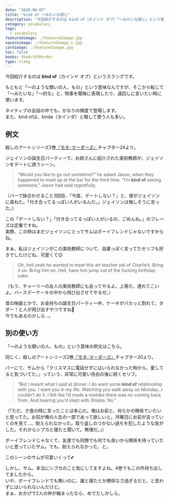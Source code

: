 ```yaml
---
date: "2020-08-07"
title: "kind of 〜みたいな感じ"
description: "今回紹介するのは kind of（カインド オブ）「〜みたいな感じ」という意味のスラングです。例文は、殺しのアートシリーズ2巻『モネ･マーダーズ』より"
category: vocabulary
tags:
  - vocabulary
featuredimage: ./featuredimage.jpg
squareimage: ./featuredimage_s.jpg
cardimage: ./featuredimage.jpg
toc: false
books: theArtOfMurder
type: slang
---
```



今回紹介するのは __kind of__（カインド オブ）というスラングです。  

もともと「～のような類いの人、もの」という意味なんですが、そこから転じて「〜みたいな」「〜的な」と、物事を曖昧に表現したり、遠回しに言いたい時に使います。

ネイティブの会話の中でも、かなりの頻度で登場します。  
また、kind ofは、kinda（カインダ）と略して使う人も多い。

## 例文

殺しのアートシリーズ2巻[『モネ･マーダーズ』](/mm-romance/the-monet-murders/)チャプター24より。

ジェイソンの誕生日パーティーで、お姉さんに紹介された美術教師が、ジェイソンをデートに誘うシーン。

<Blockquote book srcBook="monetMurders" lang="en" chapter="24">
“Would you like to go out sometime?” he asked Jason, when they happened to meet up at the bar for the third time. “I’m <strong>kind of</strong> seeing someone,” Jason had said regretfully.
</Blockquote>

<p className="translation">（バーで鉢合わせること3回目、「今度、デートしない？」と、彼がジェイソンに尋ねた。「付き合ってるっぽい人がいるんだ。」ジェイソンは悔しそうに言った。）</p>

この「デートしない？」「付き合ってるっぽい人がいるの、ごめんね。」のフレーズは定番ですね。  
実際、この時はまだジェイソンにとってサムはボーイフレンドじゃないですからね。

まぁ、私はジェイソンがこの美術教師について、自棄っぽく言ってたセリフも好きでしたけどね、可愛くて😉

<Blockquote book srcBook="monetMurders" lang="en" chapter="19">
Oh, hell yeah he wanted to meet this art teacher pal of Charlie’s. Bring it on. Bring him on. Hell, have him jump out of the fucking birthday cake.
</Blockquote>

<p className="translation">（もう、チャーリーの友人の美術教師にも会ってやるよ。上等だ、連れてこいよ。バースデーケーキの中から飛び出させてやるぜ。）</p>

昔の映画とかで、お金持ちの誕生日パーティー中、ケーキがパカっと割れて、タダー！と人が飛び出すやつですね🕺  
今でもあるのかしら…。

## 別の使い方

「～のような類いの人、もの」という意味の例文はこちら。

同じく、殺しのアートシリーズ2巻[『モネ･マーダーズ』](/mm-romance/the-monet-murders/)チャプター20より。

バーにて、サムから「クリスマスに電話せずにはいられなかった時から、愛してると気づいてた。」っていう、非常に可愛い告白の後に続くセリフ。

<Blockquote book srcBook="monetMurders" lang="en" chapter="20">
“But I meant what I said at dinner. I do want some <strong>kind of</strong> relationship with you. I want you in my life. Watching you walk away on Monday…I couldn’t do it. I felt like I’d made a mistake there was no coming back from. And hearing you’d slept with Shipka. No.”
</Blockquote>

<p className="translation">（「ただ、夕食の時に言ったことは本心だ。俺はお前と、何らかの関係でいたいと思ってた。お前が俺の人生の一部であって欲しいと。月曜日にお前が去っていくのを見て…、耐えられなかった。取り返しのつかない過ちを犯したような気がした。それからシプカと寝たと聞いて。無理だ。」）</p>

ボーイフレンドじゃなくて、友達でも同僚でも何でも良いから関係を持っていたいと思っていたサム。でも、耐えられなかった、と。

このシーンのサムが可愛いくって💕

しかし、サム、本当にシプカのこと気にしてますよね。4巻でもこの件持ち出してましたから。  
いや、ボーイフレンドでも無いのに、誰と寝たとか関係なさ過ぎるだと、と思わずにはいられないんだけど。  
まぁ、おかげで2人の仲が縮まったなら、めでたしかしら。

<VocabularyFooter book="monetMurders" />

